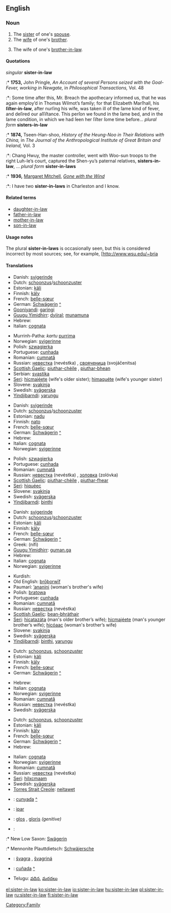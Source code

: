 ==English==

===Noun===
{{en-noun|sg=[[sister]]-[[in]]-[[law]]|pl=sisters-in-law}}

# The [[sister]] of one's [[spouse]].
# The [[wife]] of one's [[brother]].
# {{context|less common}} The wife of one's [[brother-in-law]].

====Quotations====
''singular'' '''sister-in-law'''
:* '''1753,''' John Pringle, ''An Account of several Persons seized with the Goal-Fever, working in Newgate,'' in ''Philosophical Transactions,'' Vol. 48
:*: Some time after this, Mr. Breach the apothecary informed us, that he was again employ’d in Thomas Wilmot’s family; for that Elizabeth Marſhall, his '''ſiſter-in-law''', after nurſing his wife, was taken ill of the ſame kind of fever, and deſired our aſſiſtance. This perſon we found in the ſame bed, and in the ſame condition, in which we had ſeen her ſiſter ſome time before...
''plural form'' '''sisters-in-law'''
:* '''1874,''' Tseen-Han-shoo, ''History of the Heung-Noo in Their Relations with China,'' in ''The Journal of the Anthropological Institute of Great Britain and Ireland,'' Vol. 3
:*: Chang Hwuy, the master controller, went with Woo-sun troops to the right Luh-le’s court, captured the Shen-yu’s paternal relatives, '''sisters-in-law''', ...
''plural form'' '''sister-in-laws'''
:* '''1936,''' [[w:Margaret Mitchell|Margaret Mitchell]], ''[[w:Gone with the Wind|Gone with the Wind]]''
:*: I have two '''sister-in-laws''' in Charleston and I know.

====Related terms====
* [[daughter-in-law]]
* [[father-in-law]]
* [[mother-in-law]]
* [[son-in-law]]

====Usage notes====
The plural '''sister-in-laws''' is occasionally seen, but this is considered incorrect by most sources; see, for example, [http://www.wsu.edu/~bria

====Translations====
{{trans-top|wife's sister}}
* Danish: [[svigerinde]]
* Dutch: [[schoonzus]]/[[schoonzuster]] {{f}}
* Estonian: [[käli]]
* Finnish: [[käly]]
* French: [[belle-sœur]] {{f}}
* German: [[Schwägerin]] {{f}} [[:de:Schwägerin|^]]
* [[Gooniyandi]]: [[garingi]]
* [[Guugu Yimidhirr]]: [[dyiiral]]; [[munamuna]] {{avoidance}}
* Hebrew: {{he-translation|גיסה|gisá|wv=גִּיסָה}} {{f}}
* Italian: [[cognata]] {{f}}
{{trans-mid}}
* Murrinh-Patha: ''kartu'' [[purrima]]
* Norwegian: [[svigerinne]] {{f}}
* Polish: [[szwagierka]] {{f}}
* Portuguese: [[cunhada]] {{f}}
* Romanian: [[cumnată]] {{f}}
* Russian: [[невестка]] (nevéstka) {{f}}, [[свояченица]] (svojáčenitsa) {{f}}
* [[Scottish Gaelic]]: [[piuthar-chèile]] {{f}}, [[piuthar-bhean]] {{f}}
* Serbian: [[svastika]] {{f}}
* [[Seri]]: [[hicmajeete|hicmajéete]] (wife's older sister); [[himaquete|himaquéte]] (wife's younger sister)
* Slovene: [[svakinja]] {{f}}
* Swedish: [[svägerska]] {{c}}
* [[Yindjibarndi]]: [[yarungu]]
{{trans-bottom}}

{{trans-top|husband's sister}}
* Danish: [[svigerinde]]
* Dutch: [[schoonzus]]/[[schoonzuster]] {{f}}
* Estonian: [[nadu]]
* Finnish: [[nato]]
* French: [[belle-sœur]] {{f}}
* German: [[Schwägerin]] {{f}} [[:de:Schwägerin|^]]
* Hebrew: {{he-translation|גיסה|gisá|wv=גִּיסָה}} {{f}}
* Italian: [[cognata]] {{f}}
* Norwegian: [[svigerinne]] {{f}}
{{trans-mid}}
* Polish: [[szwagierka]] {{f}}
* Portuguese: [[cunhada]] {{f}}
* Romanian: [[cumnată]] {{f}}
* Russian: [[невестка]] (nevéstka) {{f}}, [[золовка]] (zolóvka) {{f}}
* [[Scottish Gaelic]]: [[piuthar-chèile]] {{f}}, [[piuthar-fhear]] {{f}}
* [[Seri]]: [[hiqueec|hiquéec]]
* Slovene: [[svakinja]] {{f}}
* Swedish: [[svägerska]] {{c}}
* [[Yindjibarndi]]: [[binthi]]
{{trans-bottom}}

{{trans-top|brother's wife}}
* Danish: [[svigerinde]]
* Dutch: [[schoonzus]]/[[schoonzuster]] {{f}}
* Estonian: [[käli]]
* Finnish: [[käly]]
* French: [[belle-sœur]] {{f}}
* German: [[Schwägerin]] {{f}} [[:de:Schwägerin|^]]
* Greek: {{t+|el|νύφη|f|s}} (nífi)
* [[Guugu Yimidhirr]]: [[guman.ga]]
* Hebrew: {{he-translation|גיסה|gisá|wv=גִּיסָה}} {{f}}
* Italian: [[cognata]] {{f}}
* Norwegian: [[svigerinne]] {{f}}
{{trans-mid}}
* Kurdish: {{KUchar|[[براژن]]}}
* Old English: [[broþorwif|brōþorwīf]] {{n}}
* Paumarí: [[ʼananini]] {{f}} (woman's brother's wife)
* Polish: [[bratowa]] {{f}}
* Portuguese: [[cunhada]] {{f}}
* Romanian: [[cumnată]] {{f}}
* Russian: [[невестка]] (nevéstka) {{f}}
* [[Scottish Gaelic]]: [[bean-bhràthair]] {{f}}
* [[Seri]]: [[hicatazata|hicatazáta]] (man's older brother’s wife); [[hicmajeete|hicmajéete]] (man's younger brother’s wife); [[hicoaac|hicóaac]] (woman's brother’s wife)
* Slovene: [[svakinja]] {{f}}
* Swedish: [[svägerska]] {{c}}
* [[Yindjibarndi]]: [[binthi]], [[yarungu]]
{{trans-bottom}}

{{trans-top|wife's brother's wife}}
* Dutch: [[schoonzus]], [[schoonzuster]] {{f}}
* Estonian: [[käli]]
* Finnish: [[käly]]
* French: [[belle-sœur]] {{f}}
* German: [[Schwägerin]] {{f}} [[:de:Schwägerin|^]]
{{trans-mid}}
* Hebrew: {{he-translation|גיסה|gisá|wv=גִּיסָה}} {{f}}
* Italian: [[cognata]] {{f}}
* Norwegian: [[svigerinne]] {{f}}
* Romanian: [[cumnată]] {{f}}
* Russian: [[невестка]] (nevéstka) {{f}}
* Swedish: [[svägerska]] {{c}}
{{trans-bottom}}

{{trans-top|husband's brother's wife}}
* Dutch: [[schoonzus]], [[schoonzuster]] {{f}}
* Estonian: [[käli]]
* Finnish: [[käly]]
* French: [[belle-sœur]] {{f}}
* German: [[Schwägerin]] {{f}} [[:de:Schwägerin|^]]
* Hebrew: {{he-translation|גיסה|gisá|wv=גִּיסָה}} {{f}}
{{trans-mid}}
* Italian: [[cognata]] {{f}}
* Norwegian: [[svigerinne]] {{f}}
* Romanian: [[cumnată]] {{f}}
* Russian: [[невестка]] (nevéstka) {{f}}
* [[Seri]]: [[hilxcmaam]]
* Swedish: [[svägerska]] {{c}}
* [[Torres Strait Creole]]: [[neitawet]] {{context|eastern dialect}}
{{trans-bottom}}

{{checktrans}}
* {{ttbc|Catalan}}: [[cunyada]] {{f}} [[:ca:cunyada|^]]
* {{ttbc|Indonesian}}: [[ipar]]
* {{ttbc|Latin}}: [[glos]] {{f}}, [[gloris]] ''(genitive)''
* {{ttbc|Low German}}:
:* New Low Saxon: [[Swägerin]] {{f}}
:* Mennonite Plauttdietsch: [[Schwäjersche]] {{f}}
* {{ttbc|Slovak}}: [[švagra]] {{f}}, [[švagriná]] {{f}}
* {{ttbc|Spanish}}: [[cuñada]] {{f}} [[:es:cuñada|^]]
* Telugu: [[వదిన]], [[మరదలు]]

[[Category:Family]]

[[el:sister-in-law]]
[[ko:sister-in-law]]
[[io:sister-in-law]]
[[hu:sister-in-law]]
[[pl:sister-in-law]]
[[ru:sister-in-law]]
[[fi:sister-in-law]]